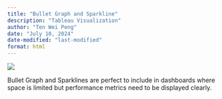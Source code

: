 ---
title: "Bullet Graph and Sparkline"
description: "Tableau Visualization"
author: "Ten Wei Peng"
date: "July 10, 2024"
date-modified: "last-modified"
format: html
---

[![](/images/BulletandSpark.PNG)](https://public.tableau.com/app/profile/wei.peng.ten/viz/BulletGraphandSparkline/Dashboard1)

::: callout-note
Bullet Graph and Sparklines are perfect to include in dashboards where space is limited but performance metrics need to be displayed clearly.
:::
